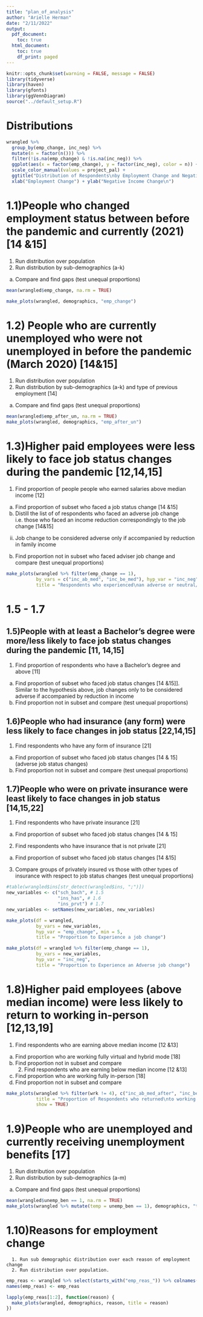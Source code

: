 ```yaml
---
title: "plan_of_analysis"
author: "Arielle Herman"
date: "2/11/2022"
output:
  pdf_document:
    toc: true
  html_document:
    toc: true
    df_print: paged
---
```


```r
knitr::opts_chunk$set(warning = FALSE, message = FALSE)
library(tidyverse)
library(haven)
library(gfonts)
library(ggVennDiagram)
source("../default_setup.R")
```

# Distributions

```r
wrangled %>%
  group_by(emp_change, inc_neg) %>%
  mutate(n = factor(n())) %>%
  filter(!is.na(emp_change) & !is.na(inc_neg)) %>%
  ggplot(aes(x = factor(emp_change), y = factor(inc_neg), color = n)) + geom_jitter() +
  scale_color_manual(values = project_pal) +
  ggtitle("Distribution of Respondents\nby Employment Change and Negative Income Change") +
  xlab("Employment Change") + ylab("Negative Income Change\n")
```

# 1.1)People who changed employment status between before the pandemic and currently (2021) [14 &15]

1.	Run distribution over population
2.	Run distribution by sub-demographics (a-k)
a.	Compare and find gaps (test unequal proportions)


```r
mean(wrangled$emp_change, na.rm = TRUE)

make_plots(wrangled, demographics, "emp_change")
```

# 1.2) People who are currently unemployed who were not unemployed in before the pandemic (March 2020)  [14&15]

1.	Run distribution over population
2.	Run distribution by sub-demographics (a-k) and type of previous employment [14]
a.	Compare and find gaps (test unequal proportions)

```r
mean(wrangled$emp_after_un, na.rm = TRUE)
make_plots(wrangled, demographics, "emp_after_un")
```

# 1.3)Higher paid employees were less likely to face job status changes during the pandemic [12,14,15]

1.	Find proportion of people people who earned salaries above median income [12]
a.	Find proportion of subset who faced a job status change [14 &15]
i.	Distill the list of of respondents who faced an adverse job change i.e. those who faced an income reduction correspondingly to the job change [14&15]
ii.	Job change to be considered adverse only if accompanied by reduction in family income
b.	Find proportion not in subset who faced adviser job change and compare (test unequal proportions)

```r
make_plots(wrangled %>% filter(emp_change == 1),
           by_vars = c("inc_ab_med", "inc_be_med"), hyp_var = "inc_neg",
           title = "Respondents who experienced\nan adverse or neutral/positive job change")
```

# 1.5 - 1.7

## 1.5)People with at least a Bachelor’s degree were more/less likely to face job status changes during the pandemic [11, 14,15]

1.	Find proportion of respondents who have a Bachelor’s degree and above [11]
a.	Find proportion of subset who faced job status changes [14 &15]]. Similar to the hypothesis above, job changes only to be considered adverse if accompanied by reduction in income
b.	Find proportion not in subset and compare (test unequal proportions)

## 1.6)People who had insurance (any form) were less likely to face changes in job status [22,14,15]

1.	Find respondents who have any form of insurance [21]
a.	Find proportion of subset who faced job status changes [14 & 15] (adverse job status changes)
b.	Find proportion not in subset and compare (test unequal proportions)

## 1.7)People who were on private insurance were least likely to face changes in job status [14,15,22]

1.	Find respondents who have private insurance [21]
a.	Find proportion of subset who faced job status changes [14 & 15]
2.	Find respondents who have insurance that is not private [21]
a.	Find proportion of subset who faced job status changes [14 &15]
3.	Compare groups of privately insured vs those with other types of insurance with respect to job status changes (test unequal proportions)

```r
#table(wrangled$ins[str_detect(wrangled$ins, ";")])
new_variables <- c("sch_bach", # 1.5
                   "ins_has", # 1.6
                   "ins_prvt") # 1.7
new_variables <- setNames(new_variables, new_variables)

make_plots(df = wrangled,
           by_vars = new_variables,
           hyp_var = "emp_change", min = 5,
           title = "Proportion to Experience a job change")

make_plots(df = wrangled %>% filter(emp_change == 1),
           by_vars = new_variables,
           hyp_var = "inc_neg",
           title = "Proportion to Experience an Adverse job change")
```

# 1.8)Higher paid employees (above median income) were less likely to return to working in-person [12,13,19]

1.	Find respondents who are earning above median income [12 &13]
a.	Find proportion who are working fully virtual and hybrid mode [18]
b.	Find proportion not in subset and compare
       2. Find respondents who are earning below median income [12 &13]
a.	Find proportion who are working fully in-person [18]
b.	Find proportion not in subset and compare

```r
make_plots(wrangled %>% filter(wrk != 4), c("inc_ab_med_after", "inc_be_pov_after"), "wrk_in",
           title = "Proportion of Respondents who returned\nto working in-person or hybrid",
           show = TRUE)
```

# 1.9)People who are unemployed and currently receiving unemployment benefits [17]

1.	Run distribution over population
2.	Run distribution by sub-demographics (a-m)
a.	Compare and find gaps (test unequal proportions)

```r
mean(wrangled$unemp_ben == 1, na.rm = TRUE)
make_plots(wrangled %>% mutate(temp = unemp_ben == 1), demographics, "temp")
```


# 1.10)Reasons for employment change
      1. Run sub demographic distribution over each reason of employment change
      2. Run distribution over population.
```r
emp_reas <- wrangled %>% select(starts_with("emp_reas_")) %>% colnames()
names(emp_reas) <- emp_reas

lapply(emp_reas[1:2], function(reason) {
  make_plots(wrangled, demographics, reason, title = reason)
})
```